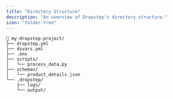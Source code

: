 ```yaml
---
title: "Directory Structure"
description: "An overview of Dropstep's directory structure."
icon: "folder-tree"
---
```


```
📁 my-dropstep-project/
├── dropstep.yml
├── dsvars.yml
├── .env
├── scripts/
│   └── process_data.py
├── schemas/
│   └── product_details.json
└── .dropstep/
    ├── logs/
    └── output/
```
